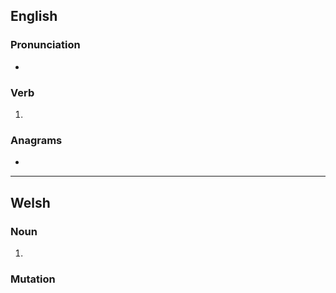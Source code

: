 ==English==

===Pronunciation===
* {{IPA|en|/beɪnd/}}

===Verb===
{{head|en|verb form}}

# {{en-past of|bane}}

===Anagrams===
* {{anagrams|en|a=abden|ABEND|Baden|Benda|abend}}

----

==Welsh==

===Noun===
{{head|cy|mutated noun}}

# {{soft mutation of|cy|paned}}

===Mutation===
{{cy-mut-auto|paned}}